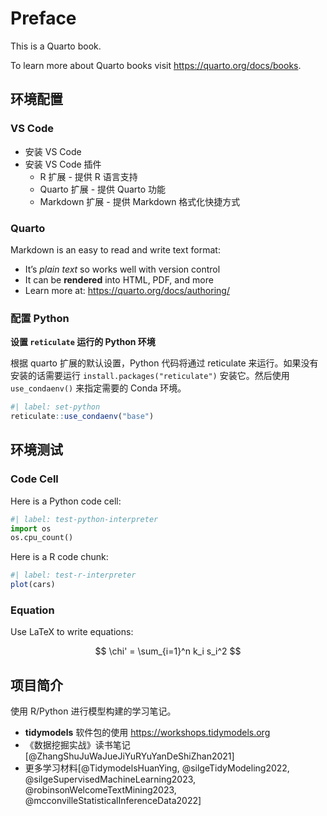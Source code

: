 # Preface {.unnumbered}

This is a Quarto book.

::: {.callout-note}

To learn more about Quarto books visit <https://quarto.org/docs/books>.

:::

## 环境配置

### VS Code

- 安装 VS Code
- 安装 VS Code 插件
  - R 扩展 - 提供 R 语言支持
  - Quarto 扩展 - 提供 Quarto 功能
  - Markdown 扩展 - 提供 Markdown 格式化快捷方式


### Quarto

Markdown is an easy to read and write text format:

- It's _plain text_ so works well with version control
- It can be **rendered** into HTML, PDF, and more
- Learn more at: <https://quarto.org/docs/authoring/>


### 配置 Python

**设置 `reticulate` 运行的 Python 环境**

根据 quarto 扩展的默认设置，Python 代码将通过 reticulate 来运行。如果没有安装的话需要运行 `install.packages("reticulate")` 安装它。然后使用 `use_condaenv()` 来指定需要的 Conda 环境。

```r
#| label: set-python
reticulate::use_condaenv("base")
```


## 环境测试

### Code Cell

Here is a Python code cell:

```python
#| label: test-python-interpreter
import os
os.cpu_count()
```

Here is a R code chunk:

```r
#| label: test-r-interpreter
plot(cars)
```

### Equation

Use LaTeX to write equations:

$$
\chi' = \sum_{i=1}^n k_i s_i^2
$$

## 项目简介

使用 R/Python 进行模型构建的学习笔记。

- **tidymodels** 软件包的使用 <https://workshops.tidymodels.org>
- 《数据挖掘实战》读书笔记 [@ZhangShuJuWaJueJiYuRYuYanDeShiZhan2021]
- 更多学习材料[@TidymodelsHuanYing, @silgeTidyModeling2022, @silgeSupervisedMachineLearning2023, @robinsonWelcomeTextMining2023, @mcconvilleStatisticalInferenceData2022]

